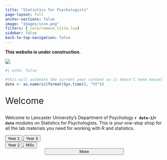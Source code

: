 ```yaml
---
title: "Statistics for Psychologists"
page-layout: full
anchor-sections: false
image: "Images/icon.png"
filters: [_core/remove_title.lua]
sidebar: false
back-to-top-navigation: false
---
```


::: callout-warning
**This website is under construction.**
:::

![](Images/LUPsychology.svg){fig-alt="University Logo" fig-align="center"}

```r
#| echo: false

#this will automate the current year content so it doesn't need manual changing each year
date <- as.numeric(format(Sys.time(), "%Y"))
```

::: {.div style="font-size:2em;"}
Welcome
:::

Welcome to Lancaster University's Department of Psychology **`r date-1`/`r date`** modules on Statistics for Psychologists. This is your one-stop shop for all the lab materials you need for working with R and statistics.

```{=html}

<div class="container">
  <div class="row">
    <div class="col">

    <a href="year1/">
      <button type="button" class="btn btn-landing btn-lg">Year 1</button>
    </a>
    <a href="year3/">
      <button type="button" class="btn btn-landing btn-lg">Year 3</button>
    </a>
    
    </div>
    <div class="col">
    
    <a href="year2/">
      <button type="button" class="btn btn-landing btn-lg">Year 2</button>
    </a>
    <a href="MSc/">
      <button type="button" class="btn btn-landing btn-lg">MSc</button>
    </a>
    
    </div>
  </div>
  <div class="row" style="text-align:center;">
    <div><a href="more/">
      <button type="button" class="btn btn-landing btn-lg" style="width: 50%">More</button>
    </a></div>
  </div>
</div>

```
